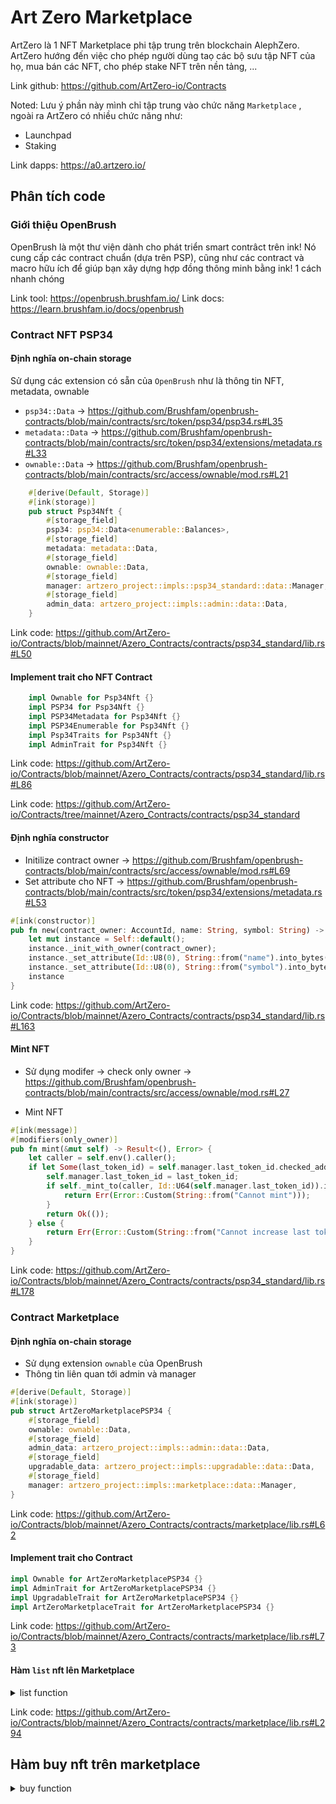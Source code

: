 # Art Zero Marketplace 
ArtZero là 1 NFT Marketplace phi tập trung trên blockchain AlephZero. 
ArtZero hướng đến việc cho phép người dùng taọ các bộ sưu tập NFT của họ, mua bán các NFT, cho phép stake NFT trên nền tảng, ...

Link github: https://github.com/ArtZero-io/Contracts

Noted: Lưu ý phần này mình chỉ tập trung vào chức năng `Marketplace` , ngoài ra ArtZero có nhiều chức năng như:
+ Launchpad 
+ Staking 

Link dapps: https://a0.artzero.io/

## Phân tích code 

### Giới thiệu OpenBrush 

OpenBrush là một thư viện dành cho phát triển smart contrâct trên ink! Nó cung cấp các contract chuẩn (dựa trên PSP), cũng như các contract và macro hữu ích để giúp bạn xây dựng hợp đồng thông minh bằng ink! 1 cách nhanh chóng


Link tool: https://openbrush.brushfam.io/
Link docs: https://learn.brushfam.io/docs/openbrush 


### Contract NFT PSP34

#### Định nghĩa on-chain storage

Sử dụng các extension có sẵn của `OpenBrush` như là thông tin NFT, metadata, ownable 
+ `psp34::Data` -> https://github.com/Brushfam/openbrush-contracts/blob/main/contracts/src/token/psp34/psp34.rs#L35
+ `metadata::Data` -> https://github.com/Brushfam/openbrush-contracts/blob/main/contracts/src/token/psp34/extensions/metadata.rs#L33
+ `ownable::Data` -> https://github.com/Brushfam/openbrush-contracts/blob/main/contracts/src/access/ownable/mod.rs#L21

```rust
    #[derive(Default, Storage)]
    #[ink(storage)]
    pub struct Psp34Nft {
        #[storage_field]
        psp34: psp34::Data<enumerable::Balances>,
        #[storage_field]
        metadata: metadata::Data,
        #[storage_field]
        ownable: ownable::Data,
        #[storage_field]
        manager: artzero_project::impls::psp34_standard::data::Manager,
        #[storage_field]
        admin_data: artzero_project::impls::admin::data::Data,
    }
```
Link code: https://github.com/ArtZero-io/Contracts/blob/mainnet/Azero_Contracts/contracts/psp34_standard/lib.rs#L50



#### Implement trait cho NFT Contract

```rust
    impl Ownable for Psp34Nft {}
    impl PSP34 for Psp34Nft {}
    impl PSP34Metadata for Psp34Nft {}
    impl PSP34Enumerable for Psp34Nft {}
    impl Psp34Traits for Psp34Nft {}
    impl AdminTrait for Psp34Nft {}
```
Link code: https://github.com/ArtZero-io/Contracts/blob/mainnet/Azero_Contracts/contracts/psp34_standard/lib.rs#L86



Link code: https://github.com/ArtZero-io/Contracts/tree/mainnet/Azero_Contracts/contracts/psp34_standard


#### Định nghĩa constructor 

+ Initilize contract owner -> https://github.com/Brushfam/openbrush-contracts/blob/main/contracts/src/access/ownable/mod.rs#L69
+ Set attribute cho NFT -> https://github.com/Brushfam/openbrush-contracts/blob/main/contracts/src/token/psp34/extensions/metadata.rs#L53


```rust
#[ink(constructor)]
pub fn new(contract_owner: AccountId, name: String, symbol: String) -> Self {
    let mut instance = Self::default();
    instance._init_with_owner(contract_owner);
    instance._set_attribute(Id::U8(0), String::from("name").into_bytes(), name.into_bytes());
    instance._set_attribute(Id::U8(0), String::from("symbol").into_bytes(), symbol.into_bytes());
    instance
}
```

Link code: https://github.com/ArtZero-io/Contracts/blob/mainnet/Azero_Contracts/contracts/psp34_standard/lib.rs#L163



#### Mint NFT 

+ Sử dụng modifer -> check only owner -> https://github.com/Brushfam/openbrush-contracts/blob/main/contracts/src/access/ownable/mod.rs#L27

+ Mint NFT 


```rust
#[ink(message)]
#[modifiers(only_owner)]
pub fn mint(&mut self) -> Result<(), Error> {
    let caller = self.env().caller();
    if let Some(last_token_id) = self.manager.last_token_id.checked_add(1) {
        self.manager.last_token_id = last_token_id;
        if self._mint_to(caller, Id::U64(self.manager.last_token_id)).is_err(){
            return Err(Error::Custom(String::from("Cannot mint")));
        }
        return Ok(());
    } else {
        return Err(Error::Custom(String::from("Cannot increase last token id")));
    }
}
```

Link code: https://github.com/ArtZero-io/Contracts/blob/mainnet/Azero_Contracts/contracts/psp34_standard/lib.rs#L178



### Contract Marketplace 

#### Định nghĩa on-chain storage

+ Sử dụng extension `ownable` của OpenBrush
+ Thông tin liên quan tới admin và manager 

```rust
#[derive(Default, Storage)]
#[ink(storage)]
pub struct ArtZeroMarketplacePSP34 {
    #[storage_field]
    ownable: ownable::Data,
    #[storage_field]
    admin_data: artzero_project::impls::admin::data::Data,
    #[storage_field]
    upgradable_data: artzero_project::impls::upgradable::data::Data,
    #[storage_field]
    manager: artzero_project::impls::marketplace::data::Manager,
}
```

Link code: https://github.com/ArtZero-io/Contracts/blob/mainnet/Azero_Contracts/contracts/marketplace/lib.rs#L62

#### Implement trait cho Contract


```rust
impl Ownable for ArtZeroMarketplacePSP34 {}
impl AdminTrait for ArtZeroMarketplacePSP34 {}
impl UpgradableTrait for ArtZeroMarketplacePSP34 {}
impl ArtZeroMarketplaceTrait for ArtZeroMarketplacePSP34 {}
```

Link code: https://github.com/ArtZero-io/Contracts/blob/mainnet/Azero_Contracts/contracts/marketplace/lib.rs#L73

#### Hàm `list` nft lên Marketplace

<details>
  <summary>list function</summary>
```rust
// MARKETPLACE FUNCTIONS
/// List the NFT onto the marketplace - FREE of charge
#[ink(message)]
pub fn list(&mut self, nft_contract_address: AccountId, token_id: Id, price: Balance, data: Vec<u8>) -> Result<(), Error> {
    if price == 0 {
        return Err(Error::InvalidInput)
    }
    // Check if the caller is the owner of the token
    let caller = self.env().caller();
    if let Some(token_owner) = Psp34Ref::owner_of(&nft_contract_address, token_id.clone()) {
        if caller != token_owner{
            return Err(Error::NotTokenOwner)
        }
        // Check if this contract has been approved to be able to transfer the NFT on owner behalf
        let allowance = Psp34Ref::allowance(
            &nft_contract_address,
            caller,
            self.env().account_id(),
            Some(token_id.clone()),
        );
        if !allowance {
            return Err(Error::NotApproved)
        }
        // Check if the collection is active
        let is_active = ArtZeroCollectionRef::is_active(&self.manager.collection_contract_address, nft_contract_address);
        if !is_active {
            return Err(Error::CollectionNotActive)
        }

        {
            // Add NFT token_id to sale_tokens_ids and increase the counting in sale_tokens_ids_last_index
            // This is to know how many and what NFTs are currently for sale by using (owner address and NFT Collection address)
            let mut last_index = 0;
            if let Some(last_index_tmp) = self.manager.sale_tokens_ids_last_index.get(&(&Some(&nft_contract_address), &Some(&caller))) {
                last_index = last_index_tmp;
            }
            self.manager.sale_tokens_ids.insert(
                &(&Some(&nft_contract_address), &Some(&caller)),
                &token_id
            );
            self.manager
                .sale_tokens_ids_last_index
                .insert(&(&Some(&nft_contract_address), &Some(&caller)), &(last_index + 1));
            // Get the Royalty Fee Rate at time of listing and save it the the Sale information
            // When the NFT is bought, this Royalty Fee will be used
            let royalty_fee_rate =
                ArtZeroCollectionRef::get_royalty_fee(&self.manager.collection_contract_address, nft_contract_address);
            
            if let Some(sale_information) = self.manager.market_list.get(&(&nft_contract_address, &token_id.clone())) {
                if sale_information.is_for_sale {
                    return Err(Error::IsForSale)
                }
            }
            let new_sale = ForSaleItem {
                nft_owner: token_owner,
                listed_date: self.env().block_timestamp(),
                price,
                is_for_sale: true,
                royalty_fee_at_listing: royalty_fee_rate
            };
            // Add the NFT Sale information to the market_list mapping
            self.manager
                .market_list
                .insert(&(&nft_contract_address, &token_id.clone()), &new_sale);
            self.update_listed_token_by_collection_address(&nft_contract_address, &true);
            
            
        }
        // Transfer Token from Caller to Marketplace Contract
        let builder = Psp34Ref::transfer_builder(
                &nft_contract_address,
                self.env().account_id(),
                token_id.clone(),
                data
            )
            .call_flags(CallFlags::default().set_allow_reentry(true));
        let result = match builder.try_invoke() {
            Ok(Ok(Ok(_))) => Ok(()),
            Ok(Ok(Err(e))) => Err(e.into()),
            Ok(Err(ink::LangError::CouldNotReadInput)) => Ok(()),
            Err(ink::env::Error::NotCallable) => Ok(()),
            _ => {
                Err(Error::CannotTransfer)
            }
        };
        if result.is_ok() {
            // Emit NewListEvent event for tracking purposes
            self.env().emit_event(NewListEvent {
                trader: Some(caller),
                nft_contract_address: Some(nft_contract_address),
                token_id: token_id.clone(),
                price,
            });
        }
    
        Ok(())
    } else {
        return Err(Error::NotTokenOwner)
    }
}
```
</details>

Link code: https://github.com/ArtZero-io/Contracts/blob/mainnet/Azero_Contracts/contracts/marketplace/lib.rs#L194



## Hàm unlist nft ra khỏi Marketplace

<details>
  <summary>unlist function</summary>
```rust
/// Unlist the NFT from the marketplace - FREE of charge
#[ink(message)]
pub fn unlist(&mut self, nft_contract_address: AccountId, token_id: Id) -> Result<(), Error> {
    if let Some(mut sale_information) = self.manager.market_list.get(&(&nft_contract_address, &token_id)) {
        // Check to make sure the NFT is for sale in the market
        let caller = self.env().caller();
        // General checking to ensure its from valid owner and sale is active
        if sale_information.nft_owner != caller{
            return Err(Error::NotTokenOwner)
        }
        if !sale_information.is_for_sale {
            return Err(Error::NotForSale)
        }
        // remove the NFT from market list by set is_for_sale to false
        sale_information.is_for_sale = false;
        self.manager
            .market_list
            .insert(&(&nft_contract_address, &token_id), &sale_information);
        if let Some(mut last_index) = self.manager.sale_tokens_ids_last_index.get(&(&Some(&nft_contract_address), &Some(&caller))) {
            if !self.manager.sale_tokens_ids.contains_value(&(&Some(&nft_contract_address), &Some(&caller)), &token_id.clone()){
                return Err(Error::NotInSaleList)
            }
            self.manager.sale_tokens_ids.remove_value(
                &(&Some(&nft_contract_address), &Some(&caller)),
                &token_id.clone()
            );
            
            if let Some(last_index_tmp) = last_index.checked_sub(1) {
                // As the NFT is not on the market, the total count of for-sale NFT by (owner and collection) is reduced by 1
                last_index = last_index_tmp;
                self.manager
                .sale_tokens_ids_last_index
                .insert(&(&Some(&nft_contract_address), &Some(&caller)), &last_index);
                // Clear Bidders
                if let Some(bidders) = self.manager.bidders.get(&(&nft_contract_address, &caller, &token_id.clone())) {
                    for item in bidders.iter() {
                        if let Some(mut hold_amount_bidder) = self.manager.hold_amount_bidders.get(&item.bidder) {
                            if let Some(hold_amount_bidder_tmp) = hold_amount_bidder.checked_add(item.bid_value) {
                                hold_amount_bidder = hold_amount_bidder_tmp;
                                self.manager.hold_amount_bidders.insert(&item.bidder, &hold_amount_bidder);
                            } else {
                                return Err(Error::CheckedOperations)
                            }
                        } else {
                            self.manager.hold_amount_bidders.insert(&item.bidder, &item.bid_value);
                            self.manager.hold_bidders.insert(1, &item.bidder);
                        }
                    }
                    
                    let clear_bidders = Vec::<BidInformation>::new();
                    self.manager
                        .bidders
                        .insert(&(&nft_contract_address, &caller, &token_id.clone()), &clear_bidders);
                }
                
                
                // Send NFT back to caller or token_owner
                if Psp34Ref::transfer(&nft_contract_address, caller, token_id.clone(), Vec::<u8>::new()).is_err(){
                    return Err(Error::CannotTransfer)
                }
                self.update_listed_token_by_collection_address(&nft_contract_address, &false);
                self.env().emit_event(UnListEvent {
                    trader: Some(caller),
                    nft_contract_address: Some(nft_contract_address),
                    token_id: token_id.clone(),
                });
                Ok(())
            } else {
                return Err(Error::CheckedOperations)
            }
        } else {
            return Err(Error::NotInSaleList)
        }
    } else {
        return Err(Error::NotInMarket)
    }
}
```
</details>

Link code: https://github.com/ArtZero-io/Contracts/blob/mainnet/Azero_Contracts/contracts/marketplace/lib.rs#L294



## Hàm buy nft trên marketplace

<details>
  <summary>buy function</summary>
```rust
/// Buy Token at listed price
#[ink(message)]
#[ink(payable)]
pub fn buy(&mut self, nft_contract_address: AccountId, token_id: Id) -> Result<(), Error> {
    if let Some(mut sale_information) = self.manager.market_list.get(&(&nft_contract_address, &token_id)) {
        let caller = self.env().caller();
        let seller = sale_information.nft_owner;
        let price = sale_information.price;
        // Seller cannot buy his own NFT
        if seller == caller {
            return Err(Error::InvalidCaller)
        }
        // Check if the NFT is for sale
        if !sale_information.is_for_sale{
            return Err(Error::NotForSale)
        }
        // Check if the buyer provide enough AZERO to buy the NFT
        if price != self.env().transferred_value(){
            return Err(Error::InvalidFee)
        }
        // Collection must be active so NFTs can be traded
        if !ArtZeroCollectionRef::is_active(
            &self.manager.collection_contract_address,
            nft_contract_address
        ) {
            return Err(Error::CollectionNotActive)
        }
        // Check if the Collection Type is supported by this marketplace. Currently only PSP34
        let contract_type =
            ArtZeroCollectionRef::get_contract_type(&self.manager.collection_contract_address, nft_contract_address);
        if contract_type != CollectionType::Psp34Manual && contract_type != CollectionType::Psp34Auto{
            return Err(Error::InvalidType)
        }
        // Set NFT is not for sale
        sale_information.is_for_sale = false;
        self.manager
            .market_list
            .insert(&(&nft_contract_address, &token_id), &sale_information); // remove from market list
        // Check if the token is in the sale_tokens_ids list
        if let Some(mut last_index) = self.manager.sale_tokens_ids_last_index.get(&(&Some(&nft_contract_address), &Some(&seller))) {
            if !self.manager.sale_tokens_ids.contains_value(&(&Some(&nft_contract_address), &Some(&seller)), &token_id){
                return Err(Error::NotInSaleList)
            }
            // Remove the NFT from sale_tokens_ids list
            self.manager.sale_tokens_ids.remove_value(
                &(&Some(&nft_contract_address), &Some(&seller)),
                &token_id
            );
            if let Some(last_index_tmp) = last_index.checked_sub(1) {
                last_index = last_index_tmp;
                self.manager
                    .sale_tokens_ids_last_index
                    .insert(&(&Some(&nft_contract_address), &Some(&seller)), &last_index);
                // Clear Bidders
                // The NFT might have some bids and bidders should get back all the AZERO sent to the contract
                if let Some(bidders) = self.manager.bidders.get(&(&nft_contract_address, &seller, &token_id.clone())) {
                    for item in bidders.iter() {
                        if let Some(mut hold_amount_bidder) = self.manager.hold_amount_bidders.get(&item.bidder) {
                            if let Some(hold_amount_bidder_tmp) = hold_amount_bidder.checked_add(item.bid_value){
                                hold_amount_bidder = hold_amount_bidder_tmp;
                                self.manager.hold_amount_bidders.insert(&item.bidder, &hold_amount_bidder);
                            }
                        } else {
                            self.manager.hold_amount_bidders.insert(&item.bidder, &item.bid_value);
                            self.manager.hold_bidders.insert(1, &item.bidder);
                        }
                    }
                    
                    let clear_bidders = Vec::<BidInformation>::new();
                    self.manager
                        .bidders
                        .insert(&(&nft_contract_address, &seller, &token_id.clone()), &clear_bidders);
                }
                if let Some(price_mul_platform_fee_tmp) =  price.checked_mul(self.manager.platform_fee as u128) {
                    if let Some(platform_fee) = price_mul_platform_fee_tmp.checked_div(10000) {
                        // Fee after Staking discount
                        let platform_fee_after_discount = self.apply_discount(&seller, &platform_fee);
                        if let Some(total_profit_tmp) = self.manager.total_profit.checked_add(platform_fee_after_discount) {
                            self.manager.total_profit = total_profit_tmp;
                        }
                        if let Some(current_profit_tmp) = self.manager.current_profit.checked_add(platform_fee_after_discount) {
                            self.manager.current_profit = current_profit_tmp;
                        }
                        if let Some(price_mul_sale_royalty_fee_tmp) = price.checked_mul(sale_information.royalty_fee_at_listing as u128) {
                            if let Some(royalty_fee) = price_mul_sale_royalty_fee_tmp.checked_div(10000) {
                                if let Some(collection_owner) = ArtZeroCollectionRef::get_collection_owner(&self.manager.collection_contract_address, nft_contract_address) {
                                    if royalty_fee > 0 {
                                        if royalty_fee > self.env().balance() {
                                            return Err(Error::NotEnoughBalance)
                                        }
                                        if self.env().transfer(collection_owner, royalty_fee).is_err() {
                                            return Err(Error::CannotTransfer)
                                        }
                                    }
                                    if let Some(pice_mul_royalty_fee_tmp) = price.checked_sub(royalty_fee) {
                                        if let Some(seller_fee) = pice_mul_royalty_fee_tmp.checked_sub(platform_fee_after_discount) {
                                            // Send AZERO to seller after reduction of Royalty Fee and Platform Fee
                                            if seller_fee > 0 {
                                                if seller_fee > self.env().balance() {
                                                    return Err(Error::NotEnoughBalance)
                                                }
                                                if self.env().transfer(seller, seller_fee).is_err() {
                                                    return Err(Error::CannotTransfer)
                                                }
                                            }
                                            // Update Volumes for platform Statistics
                                            let mut collection_volume = self.manager.volume_by_collection.get(&nft_contract_address).unwrap_or(0);
                                            let mut user_volume = self.manager.volume_by_user.get(&seller).unwrap_or(0);
                                            if let Some(total_volume_tmp) = self.manager.total_volume.checked_add(price) {
                                                self.manager.total_volume = total_volume_tmp;
                                                if let Some(collection_volume_tmp) = collection_volume.checked_add(price) {
                                                    if let Some(user_volume_tmp) = user_volume.checked_add(price) {
                                                        collection_volume = collection_volume_tmp;
                                                        user_volume = user_volume_tmp;
                                                        self.manager
                                                            .volume_by_collection
                                                            .insert(&nft_contract_address, &collection_volume);
                                                        self.manager.volume_by_user.insert(&seller, &user_volume);
                                                        self.update_listed_token_by_collection_address(&nft_contract_address, &false);
                                                        // Send NFT to Buyer
                                                        if Psp34Ref::transfer(&nft_contract_address, caller, token_id.clone(), Vec::<u8>::new()).is_err(){
                                                            return Err(Error::CannotTransfer)
                                                        }
                                                        // Emit PurchaseEvent to the network
                                                        self.env().emit_event(PurchaseEvent {
                                                            buyer: Some(caller),
                                                            seller: Some(seller),
                                                            nft_contract_address: Some(nft_contract_address),
                                                            token_id: token_id.clone(),
                                                            price,
                                                            platform_fee: platform_fee_after_discount,
                                                            royalty_fee,
                                                        });
                                                        Ok(())
                                                    } else {
                                                        return Err(Error::CheckedOperations)
                                                    }
                                                } else {
                                                    return Err(Error::CheckedOperations)
                                                }
                                            } else {
                                                return Err(Error::CheckedOperations)
                                            }
                                        } else {
                                            return Err(Error::CheckedOperations)
                                        }
                                    } else {
                                        return Err(Error::CheckedOperations)
                                    }
                                } else {
                                    return Err(Error::InvalidCollectionOwner)
                                }
                            } else {
                                return Err(Error::CheckedOperations)
                            }
                        } else {
                            return Err(Error::CheckedOperations)
                        }
                    } else {
                        return Err(Error::CheckedOperations)
                    }
                } else {
                    return Err(Error::CheckedOperations)
                }
            } else {
                return Err(Error::CheckedOperations)
            }
        } else {
            return Err(Error::NotInSaleList)
        }
    } else {
        return Err(Error::NotInMarket)
    }
}
```
</details>

Link code: https://github.com/ArtZero-io/Contracts/blob/mainnet/Azero_Contracts/contracts/marketplace/lib.rs#L373






